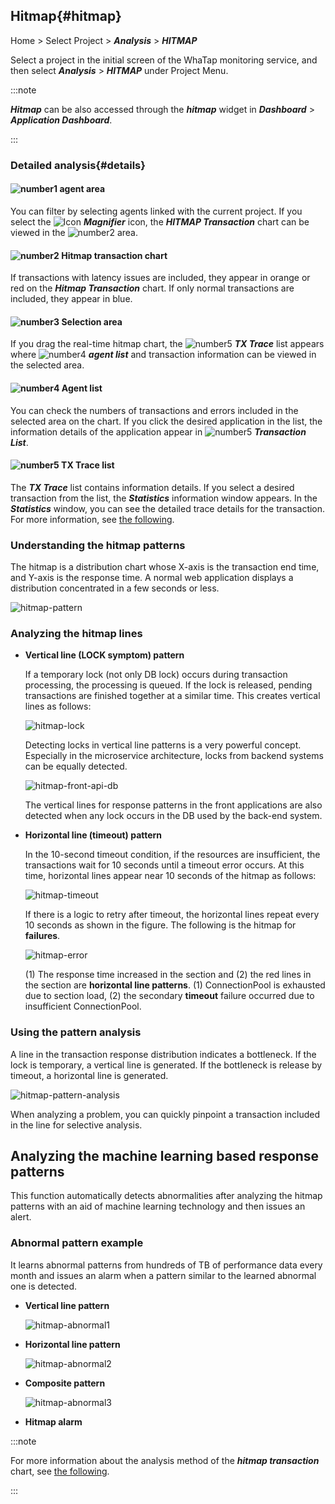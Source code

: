 ## Hitmap{#hitmap}

Home > Select Project > **_Analysis_** > **_HITMAP_**

Select a project in the initial screen of the WhaTap monitoring service, and then select **_Analysis_** > **_HITMAP_** under Project Menu. 

:::note

**_Hitmap_** can be also accessed through the **_hitmap_** widget in **_Dashboard_** > **_Application Dashboard_**.

:::

### Detailed analysis{#details}

<ImgLang img='tx-hitmap.png' desc='Hitmap' />

#### ![number1](/img/number-01.png) agent area

You can filter by selecting agents linked with the current project. If you select the ![Icon](/img/ic-search-on-press.svg) **_Magnifier_** icon, the **_HITMAP Transaction_** chart can be viewed in the ![number2](/img/number-02.png) area.

#### ![number2](/img/number-02.png) Hitmap transaction chart

If transactions with latency issues are included, they appear in <span class='ov5ud10'>orange</span> or <span class='etrs'>red</span> on the **_Hitmap Transaction_** chart. If only normal transactions are included, they appear in <span class='woer'>blue</span>.

#### ![number3](/img/number-03.png) Selection area

If you drag the real-time hitmap chart, the ![number5](/img/number-05.png) **_TX Trace_** list appears where ![number4](/img/number-04.png) **_agent list_** and transaction information can be viewed in the selected area.

#### ![number4](/img/number-04.png) Agent list

You can check the numbers of transactions and errors included in the selected area on the chart. If you click the desired application in the list, the information details of the application appear in ![number5](/img/number-05.png) **_Transaction List_**.

#### ![number5](/img/number-05.png) TX Trace list

The **_TX Trace_** list contains information details. If you select a desired transaction from the list, the **_Statistics_** information window appears. In the **_Statistics_** window, you can see the detailed trace details for the transaction. For more information, see [the following](trs-profile#details).

### Understanding the hitmap patterns

The hitmap is a distribution chart whose X-axis is the transaction end time, and Y-axis is the response time. A normal web application displays a distribution concentrated in a few seconds or less.

![hitmap-pattern](https://img.whatap.io/media/user_guide_application/analysis/h0.png)

### Analyzing the hitmap lines

<Youtube ko="JHVYfJjtYQo" en="JHVYfJjtYQo" ja="JHVYfJjtYQo" />

- **Vertical line (LOCK symptom) pattern**  

  If a temporary lock (not only DB lock) occurs during transaction processing, the processing is queued. If the lock is released, pending transactions are finished together at a similar time. This creates vertical lines as follows:

  ![hitmap-lock](https://img.whatap.io/media/user_guide_application/analysis/h3.png)

  Detecting locks in vertical line patterns is a very powerful concept. Especially in the microservice architecture, locks from backend systems can be equally detected.

  ![hitmap-front-api-db](https://img.whatap.io/media/user_guide_application/analysis/h8.png)

  The vertical lines for response patterns in the front applications are also detected when any lock occurs in the DB used by the back-end system.

- **Horizontal line (timeout) pattern**  

  In the 10-second timeout condition, if the resources are insufficient, the transactions wait for 10 seconds until a timeout error occurs. At this time, horizontal lines appear near 10 seconds of the hitmap as follows:

  ![hitmap-timeout](https://img.whatap.io/media/user_guide_application/analysis/h2.png)

  If there is a logic to retry after timeout, the horizontal lines repeat every 10 seconds as shown in the figure. The following is the hitmap for **failures**.

  ![hitmap-error](https://img.whatap.io/media/user_guide_application/analysis/h7.png)

  (1) The response time increased in the section and (2) the red lines in the section are **horizontal line patterns**. (1) ConnectionPool is exhausted due to section load, (2) the secondary **timeout** failure occurred due to insufficient ConnectionPool.

### Using the pattern analysis

A line in the transaction response distribution indicates a bottleneck. If the lock is temporary, a vertical line is generated. If the bottleneck is release by timeout, a horizontal line is generated.

![hitmap-pattern-analysis](https://img.whatap.io/media/user_guide_application/analysis/h4.png)

When analyzing a problem, you can quickly pinpoint a transaction included in the line for selective analysis.

## Analyzing the machine learning based response patterns

This function automatically detects abnormalities after analyzing the hitmap patterns with an aid of machine learning technology and then issues an alert.

<ImgLang img='ml-pattern.png' desc='Machine learning analytics' />

### Abnormal pattern example

It learns abnormal patterns from hundreds of TB of performance data every month and issues an alarm when a pattern similar to the learned abnormal one is detected.

- **Vertical line pattern**  

  ![hitmap-abnormal1](https://img.whatap.io/media/user_guide_application/analysis/h3.png)

- **Horizontal line pattern**  

  ![hitmap-abnormal2](https://img.whatap.io/media/user_guide_application/analysis/h2.png)

- **Composite pattern**  

  ![hitmap-abnormal3](https://img.whatap.io/media/user_guide_application/analysis/h7.png)

- **Hitmap alarm**  

  <ImgLang img='ai-alert.png' desc='hitmap ai alert' />

:::note

For more information about the analysis method of the **_hitmap transaction_** chart, see [the following](../best-practice-guides/about-apm-hitmap-class).

:::
